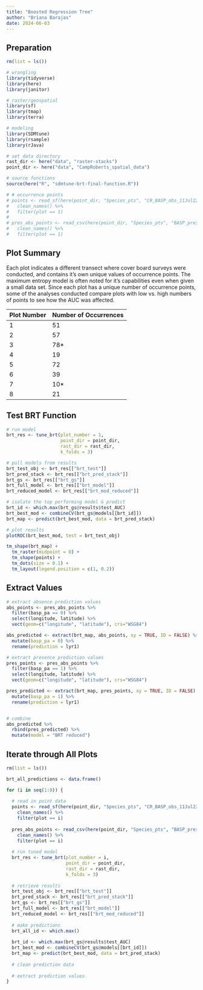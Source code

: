 ```yaml
---
title: "Boosted Regression Tree"
author: "Briana Barajas"
date: 2024-06-03
---
```


## Preparation

```r
rm(list = ls())

# wrangling
library(tidyverse)
library(here)
library(janitor)

# raster/geospatial
library(sf)
library(tmap)
library(terra)

# modeling
library(SDMtune)
library(rsample)
library(rJava)

# set data directory
rast_dir <- here("data", "raster-stacks")
point_dir <- here("data", "CampRoberts_spatial_data")

# source functions
source(here("R", "sdmtune-brt-final-function.R"))

# # occurrence points
# points <- read_sf(here(point_dir, "Species_pts", "CR_BASP_obs_11Jul22.shp"), quiet = TRUE) %>% 
#   clean_names() %>% 
#   filter(plot == 1)
# 
# pres_abs_points <- read_csv(here(point_dir, "Species_pts", "BASP_pres_abs.csv")) %>% 
#   clean_names() %>% 
#   filter(plot == 1)
```

## Plot Summary

Each plot indicates a different transect where cover board surveys were conducted, and contains it's own unique values of occurrence points. The maximum entropy model is often noted for it's capabilities even when given a small data set. Since each plot has a unique number of occurrence points, some of the analyses conducted compare plots with low vs. high numbers of points to see how the AUC was affected.

| Plot Number | Number of Occurrences |
|-------------|----------------------|
| 1           | 51                   |
| 2           | 57                   |
| 3           | 78\*                 |
| 4           | 19                   |
| 5           | 72                   |
| 6           | 39                   |
| 7           | 10\*                 |
| 8           | 21                   |

## Test BRT Function
```r
# run model
brt_res <- tune_brt(plot_number = 1,
                    point_dir = point_dir,
                    rast_dir = rast_dir,
                    k_folds = 3)

# pull models from results
brt_test_obj <- brt_res[["brt_test"]]
brt_pred_stack <- brt_res[["brt_pred_stack"]]
brt_gs <- brt_res[["brt_gs"]]
brt_full_model <- brt_res[["brt_model"]]
brt_reduced_model <- brt_res[["brt_mod_reduced"]]

# isolate the top performing model & predict
brt_id <- which.max(brt_gs@results$test_AUC)
brt_best_mod <- combineCV(brt_gs@models[[brt_id]])
brt_map <- predict(brt_best_mod, data = brt_pred_stack)

# plot results
plotROC(brt_best_mod, test = brt_test_obj)

tm_shape(brt_map) +
  tm_raster(midpoint = 0) +
  tm_shape(points) +
  tm_dots(size = 0.1) +
  tm_layout(legend.position = c(1, 0.2))
```

## Extract Values
```r
# extract absence prediction values
abs_points <- pres_abs_points %>% 
  filter(basp_pa == 0) %>% 
  select(longitude, latitude) %>% 
  vect(geom=c("longitude", "latitude"), crs="WSG84")

abs_predicted <- extract(brt_map, abs_points, xy = TRUE, ID = FALSE) %>% 
  mutate(basp_pa = 0) %>% 
  rename(prediction = lyr1)

# extract presence prediction values
pres_points <- pres_abs_points %>% 
  filter(basp_pa == 1) %>% 
  select(longitude, latitude) %>% 
  vect(geom=c("longitude", "latitude"), crs="WSG84")

pres_predicted <- extract(brt_map, pres_points, xy = TRUE, ID = FALSE) %>% 
  mutate(basp_pa = 1) %>% 
  rename(prediction = lyr1)


# combine
abs_predicted %>% 
  rbind(pres_predicted) %>% 
  mutate(model = "BRT reduced")

```

## Iterate through All Plots

```r
rm(list = ls())

brt_all_predictions <- data.frame()

for (i in seq(1:8)) {
  
  # read in point data
  points <- read_sf(here(point_dir, "Species_pts", "CR_BASP_obs_11Jul22.shp"), quiet = TRUE) %>% 
    clean_names() %>% 
    filter(plot == i)
  
  pres_abs_points <- read_csv(here(point_dir, "Species_pts", "BASP_pres_abs.csv")) %>% 
    clean_names() %>% 
    filter(plot == i)
  
  # run tuned model
  brt_res <- tune_brt(plot_number = i,
                      point_dir = point_dir,
                      rast_dir = rast_dir,
                      k_folds = 3)
  
  # retrieve results
  brt_test_obj <- brt_res[["brt_test"]]
  brt_pred_stack <- brt_res[["brt_pred_stack"]]
  brt_gs <- brt_res[["brt_gs"]]
  brt_full_model <- brt_res[["brt_model"]]
  brt_reduced_model <- brt_res[["brt_mod_reduced"]]
  
  # make predictions
  brt_all_id <- which.max()
  
  brt_id <- which.max(brt_gs@results$test_AUC)
  brt_best_mod <- combineCV(brt_gs@models[[brt_id]])
  brt_map <- predict(brt_best_mod, data = brt_pred_stack)
  
  # clean prediction data
  
  # extract prediction values
}
```


